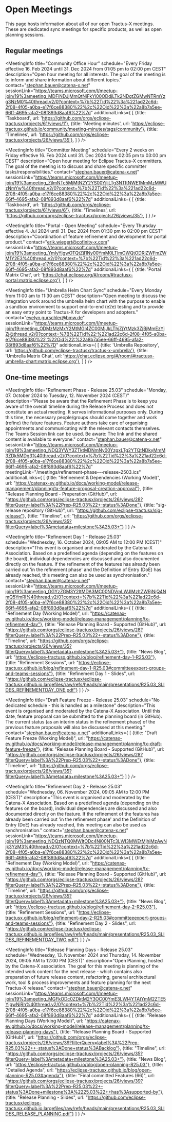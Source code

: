 
# Open Meetings

This page hosts information about all of our open Tractus-X meetings.
These are dedicated sync meetings for specific products, as well as open planning sessions.

## Regular meetings

<MeetingInfo title="EDC Weekly | Extended"
             schedule="Every Tuesday from 10:30 am to 11:00 am CEST"
             description="Open house meeting to support with anything EDC related. You have questions about EDC, problems running/ configuring EDC in your environment or want to know what´s next in EDC and when to expect? This is the place to ask all these questions."
             contact="lars.blaumeiser@cofinity-x.com"
             sessionLink="https://eclipse.zoom.us/j/85945828202?pwd=YODkCen20BOQV9WNJEeNFM8zaOlxo9.1"
/>

<MeetingInfo title="Community Office Hour"
             schedule="Every Friday effective 16. Feb 2024 until 31. Dec 2024 from 01:05 pm to 02:00 pm CEST"
             description="Open hour meeting for all interests. The goal of the meeting is to inform and share information about different topics."
             contact="stephan.bauer@catena-x.net"
             sessionLink="https://teams.microsoft.com/l/meetup-join/19%3ameeting_MDFiNDJjMmQtNjFkYi00ODdjLTk2NDgtZGMwNTRmYzg3NzM0%40thread.v2/0?context=%7b%22Tid%22%3a%221ad22c6d-2f08-4f05-a0ba-e17f6ce88380%22%2c%22Oid%22%3a%22a8b7a5ee-66ff-4695-afa2-08f893d8aaf6%22%7d"
             additionalLinks={
                [
                    {title: 'Taskboard', url: 'https://github.com/orgs/eclipse-tractusx/projects/61/views/1'},
                    {title: 'Meeting minutes', url: 'https://eclipse-tractusx.github.io/community/meeting-minutes/tags/community'},
                    {title: 'Timelines', url: 'https://github.com/orgs/eclipse-tractusx/projects/26/views/35'},
                ]
             }
/>

<MeetingInfo title="NewJoiner - Office Hour"
             schedule="No dedicated schedule - session needs to be requested"
             description="Are you new to Eclipse Tractus-X and looking for your first insights? Join our New Joiner Session to learn the essentials about the project, how to get started, and how you can contribute. This session is designed to help new members understand the key aspects of Eclipse Tractus-X. If you’re interested in joining, please contact Stephan Bauer."
             contact="stephan.bauer@catena-x.net"
             sessionLink="https://teams.microsoft.com/l/meetup-join/19%3ameeting_ZjAzYzVjZGEtZjEwNC00NDI5LWEwODEtN2RhNmI0NDEzNTI2%40thread.v2/0?context=%7b%22Tid%22%3a%221ad22c6d-2f08-4f05-a0ba-e17f6ce88380%22%2c%22Oid%22%3a%22a8b7a5ee-66ff-4695-afa2-08f893d8aaf6%22%7d"
/>

<MeetingInfo title="Committer Meeting"
             schedule="Every 2 weeks on Friday effective 16. Feb 2024 until 31. Dec 2024 from 02:05 pm to 03:00 pm CEST"
             description="Open hour meeting for Eclipse Tractus-X committers. The goal of the meeting is to discuss and share specific committer tasks/responsibilities."
             contact="stephan.bauer@catena-x.net"
             sessionLink="https://teams.microsoft.com/l/meetup-join/19%3ameeting_ZjlmNTc5MjMtN2Y2YS00YjliLTg3NTItNWE1MmMzMWUzNmYw%40thread.v2/0?context=%7b%22Tid%22%3a%221ad22c6d-2f08-4f05-a0ba-e17f6ce88380%22%2c%22Oid%22%3a%22a8b7a5ee-66ff-4695-afa2-08f893d8aaf6%22%7d"
             additionalLinks={
                [
                    {title: 'Taskboard', url: 'https://github.com/orgs/eclipse-tractusx/projects/61/views/6'},
                    {title: 'Timelines', url: 'https://github.com/orgs/eclipse-tractusx/projects/26/views/35'},
                ]
             }
/>

<MeetingInfo title="Portal - Open Meeting"
             schedule="Every Thursday effective 4. Jul 2024 until 31. Dec 2024 from 01:30 pm to 02:00 pm CEST"
             description="Coordination of feature refinement and development for portal product."
             contact="erik.wiegert@cofinity-x.com"
             sessionLink="https://teams.microsoft.com/l/meetup-join/19%3ameeting_YmIyYjgwOTQtZjI1Ny00YmM0LTlmOWQtODRjZWFmZWM1Y2E3%40thread.v2/0?context=%7b%22Tid%22%3a%221ad22c6d-2f08-4f05-a0ba-e17f6ce88380%22%2c%22Oid%22%3a%22a8b7a5ee-66ff-4695-afa2-08f893d8aaf6%22%7d"
             additionalLinks={
                [
                    {title: 'Portal Matrix Chat', url: 'https://chat.eclipse.org/#/room/#tractusx-portal:matrix.eclipse.org'},
                ]
             }
/>

<MeetingInfo title="Umbrella Helm Chart Sync"
             schedule="Every Monday from 11:00 am to 11:30 am CEST"
             description="Open meeting to discuss the integration work around the umbrella helm chart with the purpose to enable a sandbox environment to support end-to-end (e2e) testing and to provide an easy entry point to Tractus-X for developers and adopters."
             contact="evelyn.gurschler@bmw.de"
             sessionLink="https://teams.microsoft.com/l/meetup-join/19:meeting_ODMzMzMxY2MtMGI4ZC00MjJkLThjZjYtMzk3ZjBjMmEzYjZj@thread.v2/0?context=%7B%22Tid%22:%221ad22c6d-2f08-4f05-a0ba-e17f6ce88380%22,%22Oid%22:%22a8b7a5ee-66ff-4695-afa2-08f893d8aaf6%22%7D"
             additionalLinks={
                [
                    {title: 'Umbrella Repository', url: 'https://github.com/eclipse-tractusx/tractus-x-umbrella'},
                    {title: 'Umbrella Matrix Chat', url: 'https://chat.eclipse.org/#/room/#tractusx-umbrella-chart:matrix.eclipse.org'},
                ]
             }
/>

## One-time meetings

<MeetingInfo title="Refinement Phase - Release 25.03"
             schedule="Monday, 07. October 2024 to Tuesday, 12. November 2024 (CEST)"
             description="Please be aware that the Refinement Phase is to keep you aware of the overall timeline during the Release Process and does not constitute an actual meeting. It serves informational purposes only. During this time, the necessary people/groups should come together and work (refine) the future features. Feature authors take care of organising appointments and communicating with the relevant contacts themselves. The Teams Session link can be used. Be aware: The link and the shared content is available to everyone."
             contact="stephan.bauer@catena-x.net"
             sessionLink="https://teams.microsoft.com/l/meetup-join/19%3ameeting_NDQ3YWY3ZTktMDNmNy00YzgxLTg2YTQtNDkyMmM3ZDk5MDg3%40thread.v2/0?context=%7b%22Tid%22%3a%221ad22c6d-2f08-4f05-a0ba-e17f6ce88380%22%2c%22Oid%22%3a%22a8b7a5ee-66ff-4695-afa2-08f893d8aaf6%22%7d"
             meetingLink="/meetings/refinement-phase---release-2503.ics"
             additionalLinks={
                [
                    {title: "Refinement & Dependencies (Working Model)", url: "https://catenax-ev.github.io/docs/working-model/release-management/planning/tx-feature-proposal-creation-approval"},
                    {title: "Release Planning Board - Preperation (GitHub)", url: "https://github.com/orgs/eclipse-tractusx/projects/26/views/28?filterQuery=label%3A%22Prep-R25.03%22+-status%3ADone"},
                    {title: "sig-release repository (GitHub)", url: "https://github.com/eclipse-tractusx/sig-release"},
                    {title: "Timeline", url: "https://github.com/orgs/eclipse-tractusx/projects/26/views/35?filterQuery=label%3Ametadata+milestone%3A25.03+"}
                ]
             }
/>

<MeetingInfo title="Refinement Day 1 - Release 25.03"
             schedule="Wednesday, 16. October 2024, 09:05 AM to 12:00 PM (CEST)"
             description="This event is organised and moderated by the Catena-X Association. Based on a predefined agenda (depending on the features on the board), individual dependencies are discussed and also documented directly on the feature. If the refinement of the features has already been carried out 'in the refinement phase' and the Definition of Entry (DoE) has already reached, this meeting can also be used as synchronisation."
             contact="stephan.bauer@catena-x.net"
             sessionLink="https://teams.microsoft.com/l/meetup-join/19%3ameeting_OGYzZGM3Y2ItMDA3MC00NDVmLWJlMzItZWRjNjQ4NmQ5YmRl%40thread.v2/0?context=%7b%22Tid%22%3a%221ad22c6d-2f08-4f05-a0ba-e17f6ce88380%22%2c%22Oid%22%3a%22a8b7a5ee-66ff-4695-afa2-08f893d8aaf6%22%7d"
             additionalLinks={
                [
                    {title: "Refinement Day (Working Model)", url: "https://catenax-ev.github.io/docs/working-model/release-management/planning/tx-refinement-day"},
                    {title: "Release Planning Board - Supported (GitHub)", url: "https://github.com/orgs/eclipse-tractusx/projects/26/views/28?filterQuery=label%3A%22Prep-R25.03%22+-status%3ADone"},
                    {title: "Timeline", url: "https://github.com/orgs/eclipse-tractusx/projects/26/views/35?filterQuery=label%3Ametadata+milestone%3A25.03+"},
                    {title: "News Blog", url: "https://eclipse-tractusx.github.io/blog/refinement-day-1-R25.03"},
                    {title: "Refinement Sessions", url: "https://eclipse-tractusx.github.io/blog/refinement-day-1-R25.03#committeeexpert-groups-and-teams-sessions"},
                    {title: "Refinement Day 1 - Slides", url: "https://github.com/eclipse-tractusx/eclipse-tractusx.github.io.largefiles/raw/refs/heads/main/presentations/R25.03_SLIDES_REFINEMENTDAY_ONE.pdf"}
                ]
             }
/>

<MeetingInfo title="Draft Feature Freeze - Release 25.03"
             schedule="No dedicated schedule - this is handled as a milestone"
             description="This event is organised and moderated by the Catena-X Association. Until this date, feature proposal can be submitted to the planning board (in GitHub). The current status (as an interim status in the refinement phase) of the previous feature proposals will also be discussed at this meeting."
             contact="stephan.bauer@catena-x.net"
             additionalLinks={
                [
                    {title: "Draft Feature Freeze (Working Model)", url: "https://catenax-ev.github.io/docs/working-model/release-management/planning/tx-draft-feature-freeze"},
                    {title: "Release Planning Board - Supported (GitHub)", url: "https://github.com/orgs/eclipse-tractusx/projects/26/views/28?filterQuery=label%3A%22Prep-R25.03%22+-status%3ADone"},
                    {title: "Timeline", url: "https://github.com/orgs/eclipse-tractusx/projects/26/views/35?filterQuery=label%3Ametadata+milestone%3A25.03+"}
                ]
             }
/>

<MeetingInfo title="Refinement Day 2 - Release 25.03"
             schedule="Wednesday, 06. November 2024, 09:05 AM to 12:00 PM (CEST)"
             description="This event is organised and moderated by the Catena-X Association. Based on a predefined agenda (depending on the features on the board), individual dependencies are discussed and also documented directly on the feature. If the refinement of the features has already been carried out 'in the refinement phase' and the Definition of Entry (DoE) has already reached, this meeting can also be used as synchronisation."
             contact="stephan.bauer@catena-x.net"
             sessionLink="https://teams.microsoft.com/l/meetup-join/19%3ameeting_NDQzNTQ0MWItODc4Ni00NTc3LWI3MWEtMjhiMzAwNjk3YzM3%40thread.v2/0?context=%7b%22Tid%22%3a%221ad22c6d-2f08-4f05-a0ba-e17f6ce88380%22%2c%22Oid%22%3a%22a8b7a5ee-66ff-4695-afa2-08f893d8aaf6%22%7d"
             additionalLinks={
                [
                    {title: "Refinement Day (Working Model)", url: "https://catenax-ev.github.io/docs/working-model/release-management/planning/tx-refinement-day"},
                    {title: "Release Planning Board - Supported (GitHub)", url: "https://github.com/orgs/eclipse-tractusx/projects/26/views/28?filterQuery=label%3A%22Prep-R25.03%22+-status%3ADone"},
                    {title: "Timeline", url: "https://github.com/orgs/eclipse-tractusx/projects/26/views/35?filterQuery=label%3Ametadata+milestone%3A25.03+"},
                    {title: "News Blog", url: "https://eclipse-tractusx.github.io/blog/refinement-day-2-R25.03"},
                    {title: "Refinement Sessions", url: "https://eclipse-tractusx.github.io/blog/refinement-day-2-R25.03#committeeexpert-groups-and-teams-sessions"},
                    {title: "Refinement Day 2 - Slides", url: "https://github.com/eclipse-tractusx/eclipse-tractusx.github.io.largefiles/raw/refs/heads/main/presentations/R25.03_SLIDES_REFINEMENTDAY_TWO.pdf"}
                ]
             }
/>

<MeetingInfo title="Release Planning Days - Release 25.03"
             schedule="Wednesday, 13. November 2024 and Thursday, 14. November 2024, 09:05 AM to 12:00 PM (CEST)"
             description="Open Planning, hosted by the Catena-X association. The goal for this meeting is planning of the intended work content for the next release - which contains also preparation of future release content, refactoring, general architectural work, tool & process improvements and feature planning for the next Tractus-X release."
             contact="stephan.bauer@catena-x.net"
             sessionLink="https://teams.microsoft.com/l/meetup-join/19%3ameeting_MGFkODc0ZDktM2Y3OC00YmE3LWI4YTAtYmM2ZTE5YjgwNjRh%40thread.v2/0?context=%7b%22Tid%22%3a%221ad22c6d-2f08-4f05-a0ba-e17f6ce88380%22%2c%22Oid%22%3a%22a8b7a5ee-66ff-4695-afa2-08f893d8aaf6%22%7d"
             additionalLinks={
                [
                    {title: "Release Planning Days (Working Model)", url: "https://catenax-ev.github.io/docs/working-model/release-management/planning/tx-release-planning-days"},
                    {title: "Release Planning Board - Supported (GitHub)", url: "https://github.com/orgs/eclipse-tractusx/projects/26/views/39?filterQuery=label%3A%22Prep-R25.03%22++-status%3ADone+status%3ABacklog"},
                    {title: "Timeline", url: "https://github.com/orgs/eclipse-tractusx/projects/26/views/35?filterQuery=label%3Ametadata+milestone%3A25.03+"},
                    {title: "News Blog", url: "https://eclipse-tractusx.github.io/blog/open-planning-R25.03"},
                    {title: "Detailed Agenda", url: "https://eclipse-tractusx.github.io/blog/open-planning-R25.03#agenda"},
                    {title: "Final committed Features (66)", url: "https://github.com/orgs/eclipse-tractusx/projects/26/views/39?filterQuery=label%3A%22Prep-R25.03%22+-status%3ADone+milestone%3A%2225.03%22++has%3Asupported-by"},
                    {title: "Release Planning - Slides", url: "https://github.com/eclipse-tractusx/eclipse-tractusx.github.io.largefiles/raw/refs/heads/main/presentations/R25.03_SLIDES_RELEASE_PLANNING.pdf"}
                ]
             }
/>
